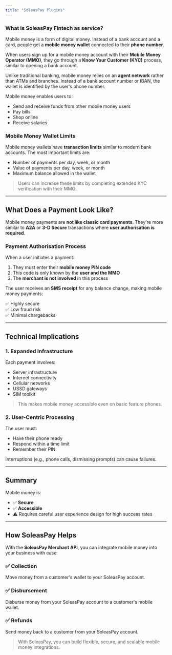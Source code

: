 ```yaml
---
title: "SoleasPay Plugins"
---
```


### What is SoleasPay Fintech as service?

Mobile money is a form of digital money. Instead of a bank account and a card, people get a **mobile money wallet** connected to their **phone number**.

When users sign up for a mobile money account with their **Mobile Money Operator (MMO)**, they go through a **Know Your Customer (KYC)** process, similar to opening a bank account.

Unlike traditional banking, mobile money relies on an **agent network** rather than ATMs and branches. Instead of a bank account number or IBAN, the wallet is identified by the user's phone number.

Mobile money enables users to:

- Send and receive funds from other mobile money users
- Pay bills
- Shop online
- Receive salaries

### Mobile Money Wallet Limits

Mobile money wallets have **transaction limits** similar to modern bank accounts. The most important limits are:

- Number of payments per day, week, or month
- Value of payments per day, week, or month
- Maximum balance allowed in the wallet

> Users can increase these limits by completing extended KYC verification with their MMO.

---

## What Does a Payment Look Like?

Mobile money payments are **not like classic card payments**. They're more similar to **A2A** or **3-D Secure** transactions where **user authorisation is required**.

### Payment Authorisation Process

When a user initiates a payment:

1. They must enter their **mobile money PIN code**
2. This code is only known by the **user and the MMO**
3. The **merchant is not involved** in this process

The user receives an **SMS receipt** for any balance change, making mobile money payments:

✅ Highly secure\
✅ Low fraud risk\
✅ Minimal chargebacks

---

## Technical Implications

### 1. Expanded Infrastructure

Each payment involves:

- Server infrastructure
- Internet connectivity
- Cellular networks
- USSD gateways
- SIM toolkit

> This makes mobile money accessible even on basic feature phones.

### 2. User-Centric Processing

The user must:

- Have their phone ready
- Respond within a time limit
- Remember their PIN

Interruptions (e.g., phone calls, dismissing prompts) can cause failures.

---

## Summary

Mobile money is:

- ✅ **Secure**
- ✅ **Accessible**
- ⚠️ Requires careful user experience design for high success rates

---

## How SoleasPay Helps

With the **SoleasPay Merchant API**, you can integrate mobile money into your business with ease:

### ✅ Collection

Move money from a customer's wallet to your SoleasPay account.

### ✅ Disbursement

Disburse money from your SoleasPay account to a customer's mobile wallet.

### ✅ Refunds

Send money back to a customer from your SoleasPay account.

> With SoleasPay, you can build flexible, secure, and scalable mobile money integrations.